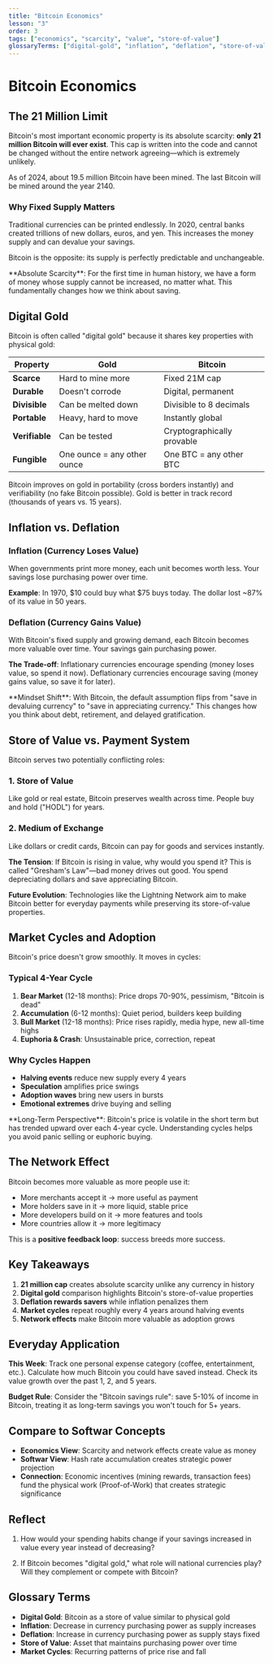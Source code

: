 ```yaml
---
title: "Bitcoin Economics"
lesson: "3"
order: 3
tags: ["economics", "scarcity", "value", "store-of-value"]
glossaryTerms: ["digital-gold", "inflation", "deflation", "store-of-value", "market-cycles"]
---
```


# Bitcoin Economics

## The 21 Million Limit

Bitcoin's most important economic property is its absolute scarcity: **only 21 million Bitcoin will ever exist**. This cap is written into the code and cannot be changed without the entire network agreeing—which is extremely unlikely.

As of 2024, about 19.5 million Bitcoin have been mined. The last Bitcoin will be mined around the year 2140.

### Why Fixed Supply Matters

Traditional currencies can be printed endlessly. In 2020, central banks created trillions of new dollars, euros, and yen. This increases the money supply and can devalue your savings.

Bitcoin is the opposite: its supply is perfectly predictable and unchangeable.

<KeyTakeaway>
**Absolute Scarcity**: For the first time in human history, we have a form of money whose supply cannot be increased, no matter what. This fundamentally changes how we think about saving.
</KeyTakeaway>

## Digital Gold

Bitcoin is often called "digital gold" because it shares key properties with physical gold:

| Property | Gold | Bitcoin |
|----------|------|---------|
| **Scarce** | Hard to mine more | Fixed 21M cap |
| **Durable** | Doesn't corrode | Digital, permanent |
| **Divisible** | Can be melted down | Divisible to 8 decimals |
| **Portable** | Heavy, hard to move | Instantly global |
| **Verifiable** | Can be tested | Cryptographically provable |
| **Fungible** | One ounce = any other ounce | One BTC = any other BTC |

Bitcoin improves on gold in portability (cross borders instantly) and verifiability (no fake Bitcoin possible). Gold is better in track record (thousands of years vs. 15 years).

## Inflation vs. Deflation

### Inflation (Currency Loses Value)
When governments print more money, each unit becomes worth less. Your savings lose purchasing power over time.

**Example**: In 1970, $10 could buy what $75 buys today. The dollar lost ~87% of its value in 50 years.

### Deflation (Currency Gains Value)
With Bitcoin's fixed supply and growing demand, each Bitcoin becomes more valuable over time. Your savings gain purchasing power.

**The Trade-off**: Inflationary currencies encourage spending (money loses value, so spend it now). Deflationary currencies encourage saving (money gains value, so save it for later).

<EverydayApplication>
**Mindset Shift**: With Bitcoin, the default assumption flips from "save in devaluing currency" to "save in appreciating currency." This changes how you think about debt, retirement, and delayed gratification.
</EverydayApplication>

## Store of Value vs. Payment System

Bitcoin serves two potentially conflicting roles:

### 1. Store of Value
Like gold or real estate, Bitcoin preserves wealth across time. People buy and hold ("HODL") for years.

### 2. Medium of Exchange
Like dollars or credit cards, Bitcoin can pay for goods and services instantly.

**The Tension**: If Bitcoin is rising in value, why would you spend it? This is called "Gresham's Law"—bad money drives out good. You spend depreciating dollars and save appreciating Bitcoin.

**Future Evolution**: Technologies like the Lightning Network aim to make Bitcoin better for everyday payments while preserving its store-of-value properties.

## Market Cycles and Adoption

Bitcoin's price doesn't grow smoothly. It moves in cycles:

### Typical 4-Year Cycle
1. **Bear Market** (12-18 months): Price drops 70-90%, pessimism, "Bitcoin is dead"
2. **Accumulation** (6-12 months): Quiet period, builders keep building
3. **Bull Market** (12-18 months): Price rises rapidly, media hype, new all-time highs
4. **Euphoria & Crash**: Unsustainable price, correction, repeat

### Why Cycles Happen
- **Halving events** reduce new supply every 4 years
- **Speculation** amplifies price swings
- **Adoption waves** bring new users in bursts
- **Emotional extremes** drive buying and selling

<KeyTakeaway>
**Long-Term Perspective**: Bitcoin's price is volatile in the short term but has trended upward over each 4-year cycle. Understanding cycles helps you avoid panic selling or euphoric buying.
</KeyTakeaway>

## The Network Effect

Bitcoin becomes more valuable as more people use it:

- More merchants accept it → more useful as payment
- More holders save in it → more liquid, stable price
- More developers build on it → more features and tools
- More countries allow it → more legitimacy

This is a **positive feedback loop**: success breeds more success.

## Key Takeaways

1. **21 million cap** creates absolute scarcity unlike any currency in history
2. **Digital gold** comparison highlights Bitcoin's store-of-value properties
3. **Deflation rewards savers** while inflation penalizes them
4. **Market cycles** repeat roughly every 4 years around halving events
5. **Network effects** make Bitcoin more valuable as adoption grows

## Everyday Application

**This Week**: Track one personal expense category (coffee, entertainment, etc.). Calculate how much Bitcoin you could have saved instead. Check its value growth over the past 1, 2, and 5 years.

**Budget Rule**: Consider the "Bitcoin savings rule": save 5-10% of income in Bitcoin, treating it as long-term savings you won't touch for 5+ years.

## Compare to Softwar Concepts

- **Economics View**: Scarcity and network effects create value as money
- **Softwar View**: Hash rate accumulation creates strategic power projection
- **Connection**: Economic incentives (mining rewards, transaction fees) fund the physical work (Proof-of-Work) that creates strategic significance

## Reflect

1. How would your spending habits change if your savings increased in value every year instead of decreasing?

2. If Bitcoin becomes "digital gold," what role will national currencies play? Will they complement or compete with Bitcoin?

## Glossary Terms

- **Digital Gold**: Bitcoin as a store of value similar to physical gold
- **Inflation**: Decrease in currency purchasing power as supply increases
- **Deflation**: Increase in currency purchasing power as supply stays fixed
- **Store of Value**: Asset that maintains purchasing power over time
- **Market Cycles**: Recurring patterns of price rise and fall
